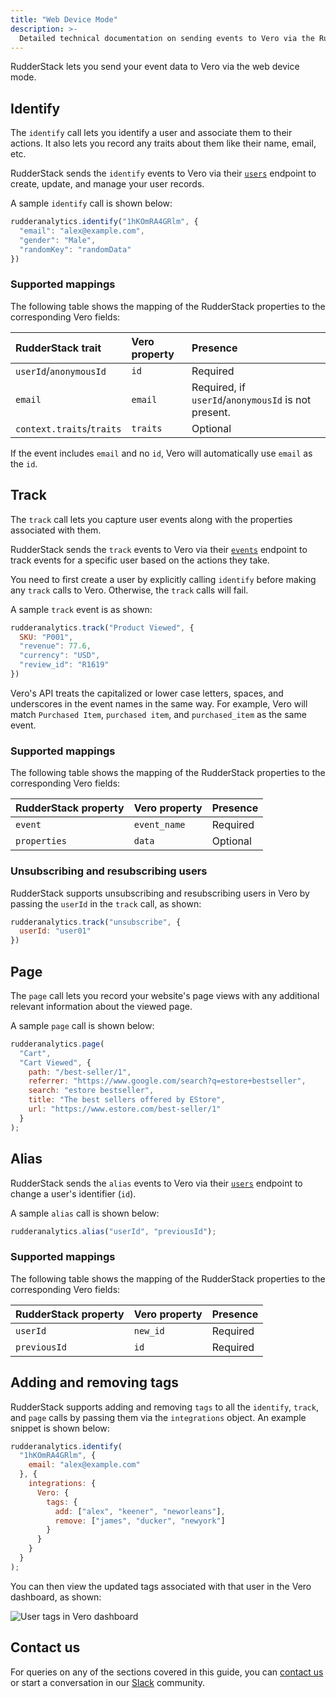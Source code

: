 ```yaml
---
title: "Web Device Mode"
description: >-
  Detailed technical documentation on sending events to Vero via the RudderStack web device mode.
---
```


RudderStack lets you send your event data to Vero via the <Link to="/rudderstack-cloud/rudderstack-connection-modes/#device-mode">web device mode</Link>.

## Identify

The <Link to="/rudderstack-api/api-specification/rudderstack-spec/identify/">`identify`</Link> call lets you identify a user and associate them to their actions. It also lets you record any traits about them like their name, email, etc.

RudderStack sends the `identify` events to Vero via their [`users`](https://api.getvero.com/api/v2/users/track) endpoint to create, update, and manage your user records.

A sample `identify` call is shown below:

```javascript
rudderanalytics.identify("1hKOmRA4GRlm", {
  "email": "alex@example.com",
  "gender": "Male",
  "randomKey": "randomData"
})
```

### Supported mappings

The following table shows the mapping of the RudderStack properties to the corresponding Vero fields:

| RudderStack trait | Vero property | Presence |
| :-----| :------| :-------|
| `userId`/`anonymousId` | `id` | Required |
| `email` | `email` | Required, if `userId`/`anonymousId` is not present. |
| `context.traits`/`traits` | `traits` |  Optional |

<div class="infoBlock">
If the event includes <code class="inline-code">email</code> and no <code class="inline-code">id</code>, Vero will automatically use <code class="inline-code">email</code> as the <code class="inline-code">id</code>.
</div>

## Track

The <Link to="/rudderstack-api/api-specification/rudderstack-spec/track/">`track`</Link> call lets you capture user events along with the properties associated with them.

RudderStack sends the `track` events to Vero via their [`events`](https://api.getvero.com/api/v2/events/track) endpoint to track events for a specific user based on the actions they take.

<div class="warningBlock">
You need to first create a user by explicitly calling <code class="inline-code">identify</code> before making any <code class="inline-code">track</code> calls to Vero. Otherwise, the <code class="inline-code">track</code> calls will fail.
</div>

A sample `track` event is as shown:

```javascript
rudderanalytics.track("Product Viewed", {
  SKU: "P001",
  "revenue": 77.6,
  "currency": "USD",
  "review_id": "R1619" 
})
```

<div class="infoBlock">
Vero's API treats the capitalized or lower case letters, spaces, and underscores in the event names in the same way. For example, Vero will match <code class="inline-code">Purchased Item</code>, <code class="inline-code">purchased item</code>, and <code class="inline-code">purchased_item</code> as the same event.
</div>

### Supported mappings

The following table shows the mapping of the RudderStack properties to the corresponding Vero fields:

| RudderStack property | Vero property | Presence |
| :-----| :------| :-------|
| `event`  | `event_name` | Required |
| `properties` | `data` | Optional |

### Unsubscribing and resubscribing users

RudderStack supports unsubscribing and resubscribing users in Vero by passing the `userId` in the `track` call, as shown:

```javascript
rudderanalytics.track("unsubscribe", {
  userId: "user01"
})
```

## Page

The <Link to="/rudderstack-api/api-specification/rudderstack-spec/page/">`page`</Link> call lets you record your website's page views with any additional relevant information about the viewed page.

A sample `page` call is shown below:

```javascript
rudderanalytics.page(
  "Cart",
  "Cart Viewed", {
    path: "/best-seller/1",
    referrer: "https://www.google.com/search?q=estore+bestseller",
    search: "estore bestseller",
    title: "The best sellers offered by EStore",
    url: "https://www.estore.com/best-seller/1"
  }
);
```

## Alias

RudderStack sends the <Link to="/rudderstack-api/api-specification/rudderstack-spec/alias/">`alias`</Link> events to Vero via their [`users`](https://api.getvero.com/api/v2/users/reidentify) endpoint to change a user's identifier (`id`).

A sample `alias` call is shown below:

```javascript
rudderanalytics.alias("userId", "previousId");
```

### Supported mappings

The following table shows the mapping of the RudderStack properties to the corresponding Vero fields:

| RudderStack property | Vero property | Presence |
| :-----| :------| :-------|
| `userId` | `new_id` | Required |
| `previousId` | `id` | Required |

## Adding and removing tags

RudderStack supports adding and removing `tags` to all the `identify`, `track`,  and `page` calls by passing them via the `integrations` object. An example snippet is shown below:

```javascript
rudderanalytics.identify(
  "1hKOmRA4GRlm", {
    email: "alex@example.com"
  }, {
    integrations: {
      Vero: {
        tags: {
          add: ["alex", "keener", "neworleans"],
          remove: ["james", "ducker", "newyork"]
        }
      }
    }
  }
);
```

You can then view the updated tags associated with that user in the Vero dashboard, as shown:

<img src="../../../assets/event-stream-destinations/vero-tags.png" alt="User tags in Vero dashboard"/>

## Contact us

For queries on any of the sections covered in this guide, you can [contact us](mailto:%20docs@rudderstack.com) or start a conversation in our [Slack](https://rudderstack.com/join-rudderstack-slack-community) community.